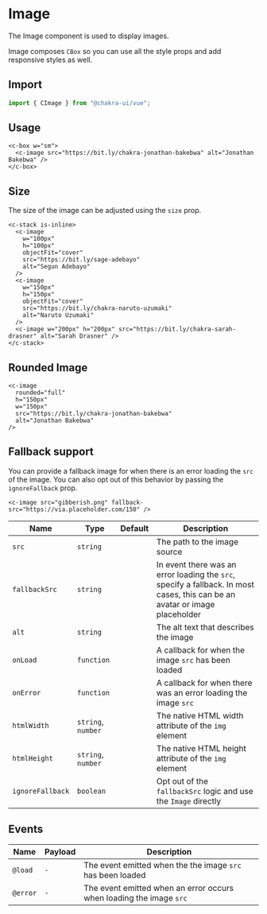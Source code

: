 
<SEO
  title="Image"
  description="The Image component is used to display images."
/>

# Image

The Image component is used to display images.

Image composes `CBox` so you can use all the style props and add responsive
styles as well.

## Import

```js
import { CImage } from "@chakra-ui/vue";
```

## Usage

```vue live=true
<c-box w="sm">
  <c-image src="https://bit.ly/chakra-jonathan-bakebwa" alt="Jonathan Bakebwa" />
</c-box>
```

## Size

The size of the image can be adjusted using the `size` prop.

```vue live=true
<c-stack is-inline>
  <c-image
    w="100px"
    h="100px"
    objectFit="cover"
    src="https://bit.ly/sage-adebayo"
    alt="Segun Adebayo"
  />
  <c-image
    w="150px"
    h="150px"
    objectFit="cover"
    src="https://bit.ly/chakra-naruto-uzumaki"
    alt="Naruto Uzumaki"
  />
  <c-image w="200px" h="200px" src="https://bit.ly/chakra-sarah-drasner" alt="Sarah Drasner" />
</c-stack>
```

## Rounded Image

```vue live=true
<c-image
  rounded="full"
  h="150px"
  w="150px"
  src="https://bit.ly/chakra-jonathan-bakebwa"
  alt="Jonathan Bakebwa"
/>
```

## Fallback support

You can provide a fallback image for when there is an error loading the `src` of
the image. You can also opt out of this behavior by passing the `ignoreFallback`
prop.

```vue live=true
<c-image src="gibberish.png" fallback-src="https://via.placeholder.com/150" />
```

| Name             | Type               | Default | Description                                                                                                                  |
| ---------------- | ------------------ | ------- | ---------------------------------------------------------------------------------------------------------------------------- |
| `src`            | `string`           |         | The path to the image source                                                                                                 |
| `fallbackSrc`    | `string`           |         | In event there was an error loading the `src`, specify a fallback. In most cases, this can be an avatar or image placeholder |
| `alt`            | `string`           |         | The alt text that describes the image                                                                                        |
| `onLoad`         | `function`         |         | A callback for when the image `src` has been loaded                                                                          |
| `onError`        | `function`         |         | A callback for when there was an error loading the image `src`                                                               |
| `htmlWidth`      | `string`, `number` |         | The native HTML width attribute of the `img` element                                                                         |
| `htmlHeight`     | `string`, `number` |         | The native HTML height attribute of the `img` element                                                                        |
| `ignoreFallback` | `boolean`          |         | Opt out of the `fallbackSrc` logic and use the `Image` directly                                                              |

## Events

| Name       | Payload   | Description                                                                                                  |
| ---------- | --------- | ------------------------------------------------------------------------------------------------------------ |
| `@load`    | `-`       | The event emitted when the the image `src` has been loaded                                                    |
| `@error`   | `-`       | The event emitted when an error occurs when loading the image `src`                                           |
